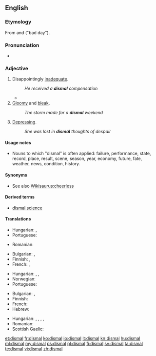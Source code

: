 ==English==

===Etymology===
From {{etyl|la}} {{term|dies|diēs|day|lang=la}} and {{term|malus||bad|lang=la}} ("bad day").

===Pronunciation===
* {{IPA|/ˈdɪzm(ə)l/}}

===Adjective===
{{en-adj}}

# Disappointingly [[inadequate]].
#: ''He received a '''dismal''' compensation''
#* {{quote-news
|year=2012
|date=April 22
|author=Sam Sheringham
|title=Liverpool 0-1 West Brom
|work=BBC Sport
|url=http://www.bbc.co.uk/sport/0/football/17718147
|page=
|passage=Liverpool's efforts thereafter had an air of desperation as their '''dismal''' 2012 league form continued.}}
# [[gloomy|Gloomy]] and [[bleak]].
#: ''The storm made for a '''dismal''' weekend''
# [[depressing|Depressing]].
#: ''She was lost in '''dismal''' thoughts of despair''

====Usage notes====
* Nouns to which "dismal" is often applied: failure, performance, state, record, place, result, scene, season, year, economy, future, fate, weather, news, condition, history.

====Synonyms====
* See also [[Wikisaurus:cheerless]]

====Derived terms====
* [[dismal science]]

====Translations====
{{trans-top|disappointingly inadequate}}
* Hungarian: {{t|hu|elszomorító}}, {{t+|hu|sikertelen}}
* Portuguese: {{t|pt|inadequado|m}}
{{trans-mid}}
* Romanian: {{t|ro|dezamagitor de inadecvat}}
{{trans-bottom}}

{{trans-top|gloomy and bleak}}
* Bulgarian: {{t|bg|мрачен}},  {{t|bg|неприветлив}}
* Finnish: {{t+|fi|synkkä}}, {{t+|fi|surullinen}}
* French: {{t+|fr|morne|m|f}},  {{t+|fr|lugubre|m|f}}
{{trans-mid}}
* Hungarian: {{t+|hu|szomorú}}, {{t+|hu|sötét}}, {{t+|hu|bús}}
* Norwegian: {{t-|no|stusslig}}
* Portuguese: {{t+|pt|sombrio}}
{{trans-bottom}}

{{trans-top|depressing}}
* Bulgarian: {{t|bg|тъжен}},  {{t|bg|унил}}
* Finnish: {{t+|fi|surullinen}}
* French: {{t|fr|déprimant}}
* Hebrew: {{t|he|מדכא|m|tr=Medakke|sc=Hebr}}
{{trans-mid}}
* Hungarian: {{t+|hu|szomorú}}, {{t|hu|lehangoló}}, {{t+|hu|gyászos}}, {{t|hu|komor}}, {{t|hu|vigasztalan}}
* Romanian: {{t|ro|deprimant}}
* Scottish Gaelic: {{t|gd|brònach}}
{{trans-bottom}}

[[et:dismal]]
[[fr:dismal]]
[[ko:dismal]]
[[io:dismal]]
[[it:dismal]]
[[kn:dismal]]
[[hu:dismal]]
[[ml:dismal]]
[[my:dismal]]
[[ps:dismal]]
[[pl:dismal]]
[[fi:dismal]]
[[sv:dismal]]
[[ta:dismal]]
[[te:dismal]]
[[vi:dismal]]
[[zh:dismal]]